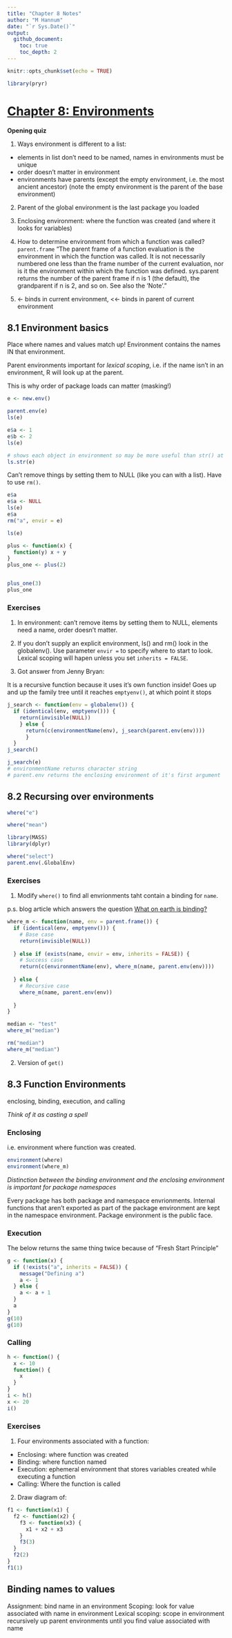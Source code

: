 ```yaml
---
title: "Chapter 8 Notes"
author: "M Hannum"
date: "`r Sys.Date()`"
output: 
  github_document:
    toc: true
    toc_depth: 2
---
```


```r
knitr::opts_chunk$set(echo = TRUE)

library(pryr)
```

# [Chapter 8: Environments](http://adv-r.had.co.nz/Environments.html)

**Opening quiz**  

1. Ways environment is different to a list:

* elements in list don't need to be named, names in environments must be unique
* order doesn't matter in environment
* environments have parents (except the empty environment, i.e. the most ancient ancestor) (note the empty environment is the parent of the base environment)

2. Parent of the global environment is the last package you loaded

3. Enclosing environment: where the function was created (and where it looks for variables)

4. How to determine environment from which a function was called? `parent.frame`
"The parent frame of a function evaluation is the environment in which the function was called. It is not necessarily numbered one less than the frame number of the current evaluation, nor is it the environment within which the function was defined. sys.parent returns the number of the parent frame if n is 1 (the default), the grandparent if n is 2, and so on. See also the ‘Note’."

5. <- binds in current environment, <<- binds in parent of current environment

## 8.1 Environment basics
Place where names and values match up! Environment contains the names IN that environment. 

Parent environments important for *lexical scoping*, i.e. if the name isn't in an environment, R will look up at the parent. 

This is why order of package loads can matter (masking!)

```r
e <- new.env()

parent.env(e)
ls(e)

e$a <- 1
e$b <- 2
ls(e)

# shows each object in environment so may be more useful than str() at times
ls.str(e)

```

Can't remove things by setting them to NULL (like you can with a list). Have to use `rm()`. 

```r
e$a
e$a <- NULL
ls(e)
e$a
rm("a", envir = e)

ls(e)

plus <- function(x) {
  function(y) x + y
}
plus_one <- plus(2)


plus_one(3)
plus_one

```

### Exercises
1. In environment: can't remove items by setting them to NULL, elements need a name, order doesn't matter. 

2. If you don't supply an explicit environment, ls() and rm() look in the globalenv(). Use parameter `envir = ` to specify where to start to look. Lexical scoping will hapen unless you set `inherits = FALSE`. 

3. Got answer from Jenny Bryan: 

It is a recursive function because it uses it's own function inside! 
Goes up and up the family tree until it reaches `emptyenv()`, at which point it stops
```r
j_search <- function(env = globalenv()) {
  if (identical(env, emptyenv())) {
    return(invisible(NULL))
    } else {
      return(c(environmentName(env), j_search(parent.env(env))))
      }
  }
j_search()

j_search(e)
# environmentName returns character string
# parent.env returns the enclosing environment of it's first argument

```

## 8.2 Recursing over environments

```r

where("e")

where("mean")

library(MASS)
library(dplyr)

where("select")
parent.env(.GlobalEnv)
```

### Exercises

1. Modify `where()` to find all envrionments taht contain a binding for `name`.

p.s. blog article which answers the question [What on earth is binding?](https://colinfay.me/ractivebinfing/)
```r
where_m <- function(name, env = parent.frame()) {
  if (identical(env, emptyenv())) {
    # Base case
    return(invisible(NULL))
    
  } else if (exists(name, envir = env, inherits = FALSE)) {
    # Success case
    return(c(environmentName(env), where_m(name, parent.env(env))))
    
  } else {
    # Recursive case
    where_m(name, parent.env(env))
    
  }
}

median <- "test"
where_m("median")

rm("median")
where_m("median")
```

2. Version of `get()`

## 8.3 Function Environments
enclosing, binding, execution, and calling

*Think of it as casting a spell*

### Enclosing
i.e. environment where function was created.

```r
environment(where)
environment(where_m)
```

*Distinction between the binding environment and the enclosing environment is important for package namespaces*

Every package has both package and namespace envrionments. 
Internal functions that aren't exported as part of the package environment are kept in the namespace environment. Package environment is the public face. 

### Execution 

The below returns the same thing twice because of "Fresh Start Principle"
```r
g <- function(x) {
  if (!exists("a", inherits = FALSE)) {
    message("Defining a")
    a <- 1
  } else {
    a <- a + 1
  }
  a
}
g(10)
g(10)
```

### Calling
```r
h <- function() {
  x <- 10
  function() {
    x
  }
}
i <- h()
x <- 20
i()
```

### Exercises

1. Four environments associated with a function: 

* Enclosing: where function was created
* Binding: where function named
* Execution: ephemeral environment that stores variables created while executing a function
* Calling: Where the function is called

2. Draw diagram of:

```r
f1 <- function(x1) {
  f2 <- function(x2) {
    f3 <- function(x3) {
      x1 + x2 + x3
    }
    f3(3)
  }
  f2(2)
}
f1(1)

```

## Binding names to values

Assignment: bind name in an environment
Scoping: look for value associated with name in environment
Lexical scoping: scope in environment recursively up parent environments until you find value associated with name



